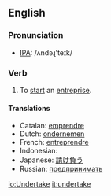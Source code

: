 ==English==
=== Pronunciation ===
*[[w:IPA|IPA]]: /ʌndəɻ'teɪk/

=== Verb ===
{{irregverb|'''to undertake'''|'''[[undertakes]]'''|'''[[undertook]]'''|'''[[undertaken]]'''|'''[[undertaking]]'''}}

# To [[start]] an [[entreprise]].

==== Translations ====
*Catalan: [[emprendre]]
*Dutch: [[ondernemen]]
*French: [[entreprendre]]
*Indonesian: [[]]
*Japanese: [[請け負う]]
*Russian: [[предпринимать]]

[[io:Undertake]]
[[it:undertake]]